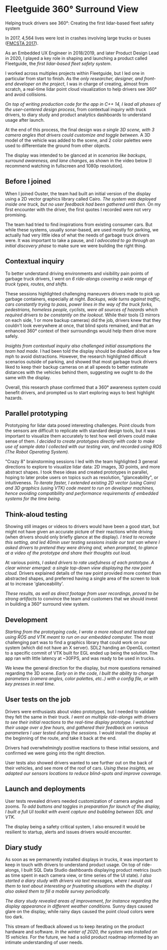 
# Fleetguide 360° Surround View

Helping truck drivers see 360°: Creating the first lidar-based fleet safety
system

<ProjectWrapperBelowTitles project={props.project}>

In 2017, 4,564 lives were lost in crashes involving large trucks or buses
([FMCSTA 2017](https://www.fmcsa.dot.gov/safety/data-and-statistics/large-truck-and-bus-crash-facts-2017)).

As an Embedded UX Engineer in 2018/2019, and later Product Design Lead in 2020,
I played a key role in shaping and launching a product called Fleetguide, the
_first lidar-based fleet safety system_.

<ProjectImageWithCaption
  name="fg_surr_cover_image"
  caption="Full bleed image I created for Fleetguide pitch deck"
/>

I worked across multiples projects within Fleetguide, but I led one in
particular from start to finish. As the _only researcher, designer, and
front-end developer on the project_, I was in charge of creating, almost from
scratch, a real-time lidar point cloud visualization to help drivers see 360°
and avoid collisions.

<ProjectImageWithCaption
  name="fg_surr_system_diagram"
  caption="The components of Fleetguide 360° Surround View"
/>

_On top of writing production code for the app in C++ 14, I lead all phases of
the user-centered design process_, from contextual inquiry with truck drivers,
to diary study and product analytics dashboards to understand usage after
launch.

<ProjectImageWithCaption
  name="fg_surr_usertest_sprinter"
  caption="The components of Fleetguide 360° Surround View"
/>

At the end of this process, the final design was _a single 3D scene, with 3
camera angles that drivers could customize and toggle between_. A 3D model of
the vehicle was added to the scene, and 2 color palettes were used to
differentiate the ground from other objects.

<ProjectImageWithCaption
  name="fg_surr_camera_views"
  caption="The different camera views of the system"
/>

The display was intended to be glanced at in _scenarios like backups, surround
awareness, and lane changes_, as shown in the video below \[I recommend watching
in fullscreen and 1080p resolution\].

<ProjectImageWithCaption
  name="fg_surr_system_diagram"
  caption="Screen Capture of example scenarios of the display"
/>

## Before I joined

When I joined Ouster, the team had built an initial version of the display using
a 2D vector graphics library called Cairo. _The system was deployed inside one
truck, but no user feedback had been gathered until then._ On my first encounter
with the driver, the first quotes I recorded were not very promising.

<ProjectImageWithCaption
  name="fg_surr_system_diagram"
  caption="The first quotes I gathered from our first driver when I joined the team"
/>

The team had tried to find inspirations from existing consumer cars. But while
these systems, usually sonar-based, are used mostly for parking, we actually had
very little idea of what the needs of garbage truck drivers were. It was
important to take a pause, and _I advocated to go through an initial discovery
phase_ to make sure we were building the right thing.

<ProjectImageWithCaption
  name="fg_surr_system_diagram"
  caption="Double Diamond Process explained in one of the presentations I made to the team"
/>

## Contextual inquiry

To better understand driving environments and visibility pain points of garbage
truck drivers, I went on _6 ride-alongs covering a wide range of truck types,
routes, and shifts._

<ProjectImageWithCaption
  name="fg_surr_system_diagram"
  caption="Photos taken during garbage truck ride-alongs"
/>

These sessions highlighted challenging maneuvers drivers made to pick up garbage
containers, especially at night. _Backups, wide turns against traffic, cars
constantly trying to pass, power lines in the way of the truck forks,
pedestrians, homeless people, cyclists, were all sources of hazards which
required drivers to be constantly on the lookout_. While their tools (3 mirrors
on each side, 1 or more backup cameras) did the job, drivers knew that they
couldn't look everywhere at once, that blind spots remained, and that an
enhanced 360° context of their surroundings would help them drive more safely.

<ProjectImageWithCaption
  name="fg_surr_system_diagram"
  caption="A safe backup requiring a lot of body, head, and eye movements from a driver."
/>

_Insights from contextual inquiry also challenged initial assumptions the team
had made._ I had been told the display should be disabled above a few mph to
avoid distractions. However, the research highlighted difficult scenarios
outside of parking, and showed that most garbage truck drivers liked to keep
their backup cameras on at all speeds to better estimate distances with the
vehicles behind them, suggesting we ought to do the same with the display.

<ProjectImageWithCaption
  name="fg_surr_system_diagram"
  caption="Some of the insights distilled from contextual inquiry."
/>

Overall, this research phase confirmed that a 360° awareness system could
benefit drivers, and prompted us to start exploring ways to best highlight
hazards.

## Parallel prototyping

Prototyping for lidar data posed interesting challenges. Point clouds from the
sensors are difficult to replicate with standard design tools, but it was
important to visualize them accurately to test how well drivers could make sense
of them. _I decided to create prototypes directly with code to make use of
sample data I collected with our testing van, and recorded using ROS (The Robot
Operating System)._

<ProjectImageWithCaption
  name="fg_surr_system_diagram"
  caption="GoPro footage from a data collection drive."
/>

"Crazy 8" brainstorming sessions I led with the team highlighted 3 general
directions to explore to visualize lidar data: 2D images, 3D points, and more
abstract shapes. I took these ideas and created prototypes in parallel, hoping
to later probe users on topics such as resolution, "glanceability", or
intuitiveness. _To iterate faster, I extended existing 2D vector (using Cairo)
and 3D graphics (using VTK) code meant to run on developer machines, hence
avoiding compatibility and performance requirements of embedded systems for the
time being._

<ProjectImageWithCaption
  name="fg_surr_system_diagram"
  caption="Some of the C++ parallel prototypes I created on my desktop"
/>

## Think-aloud testing

Showing still images or videos to drivers would have been a good start, but
might not have given an accurate picture of their reactions while driving (when
drivers should only briefly glance at the display). _I tried to recreate this
setting, and led 40min user testing sessions inside our test van where I asked
drivers to pretend they were driving and, when prompted, to glance at a video of
the prototype and share their thoughts out loud._

<ProjectImageWithCaption
  name="fg_surr_system_diagram"
  caption="The user test setup meant to recreate driving scenarios"
/>

At various points, _I asked drivers to rate usefulness of each prototype. A
clear winner emerged: a single top-down view displaying the raw point cloud._
Drivers explained details of the raw point provided more context than abstracted
shapes, and preferred having a single area of the screen to look at to increase
'glanceability'.

<ProjectImageWithCaption
  name="fg_surr_system_diagram"
  caption="Responses from drivers during the user test"
/>

_These results, as well as direct footage from user recordings, proved to be
strong artifacts_ to convince the team and customers that we should invest in
building a 360° surround view system.

<ProjectImageWithCaption
  name="fg_surr_system_diagram"
  caption="Positive reactions to the point cloud top-down view were great artifacts to convince internally and externally."
/>

<ProjectImageWithCaption
  name="fg_surr_system_diagram"
  caption="Negative reactions to the initial prototypes the team had created showed that we needed to change direction"
/>

## Development

_Starting from the prototyping code, I wrote a more robust and tested app using
ROS and VTK meant to run on our embedded computer._ The most challenging part
was to find a graphics library that could work on our system (which did not have
an X server). SDL2 handing an OpenGL context to a specific commit of VTK built
for EGL ended up being the solution. The app ran with little latency at ~30FPS,
and was ready to be used in trucks.

<ProjectImageWithCaption
  name="fg_surr_system_diagram"
  caption="Writing production code running on our embedded hardware"
/>

We knew the general direction for the display, but more questions remained
regarding the 3D scene. _Early on in the code, I built the ability to change
parameters (camera angles, color palettes, etc..) with a config file, or with
key presses in real time._

<ProjectImageWithCaption
  name="fg_surr_system_diagram"
  caption="Display parameters"
/>

## User tests on the job

Drivers were enthusiasts about video prototypes, but I needed to validate they
felt the same in their truck. _I went on multiple ride-alongs with drivers to
see their initial reactions to the real-time display prototype. I watched their
usage over a few hours, and gathered their feedback on various parameters I user
tested during the sessions._ I would install the display at the beginning of the
route, and take it back at the end.

<ProjectImageWithCaption
  name="fg_surr_system_diagram"
  caption="Setup used for user test ride-alongs"
/>

Drivers had overwhelmingly positive reactions to these initial sessions, and
confirmed we were going into the right direction.

<ProjectImageWithCaption
  name="fg_surr_system_diagram"
  caption="Results from initial ride-alongs with displays"
/>

User tests also showed drivers wanted to see further out on the back of their
vehicles, and see more of the roof of cars. _Using these insights, we adapted
our sensors locations to reduce blind-spots and improve coverage._

<ProjectImageWithCaption
  name="fg_surr_system_diagram"
  caption="Evolution of sensor placements"
/>

## Launch and deployments

User tests revealed drivers needed customization of camera angles and zooms. _To
add buttons and toggles in preparation for launch of the display, I built a full
UI toolkit with event capture and bubbling between SDL and VTK._

<ProjectImageWithCaption name="fg_surr_system_diagram" caption="" />

The display being a safety critical system, I also ensured it would be resilient
to startup, alerts and issues drivers would encounter.

<ProjectImageWithCaption name="fg_surr_system_diagram" caption="" />

## Diary study

As soon as we permanently installed displays in trucks, it was important to keep
in touch with drivers to understand product usage. On top of ride-alongs, I
built SQL Data Studio dashboards displaying product metrics (such as time spent
in each camera view, or time series of the UI state). _I also started a diary
study with drivers via text messages, where I would ask them to text about
interesting or frustrating situations with the display. I also asked them to
fill a mobile survey periodically._

<ProjectImageWithCaption
  name="fg_surr_system_diagram"
  caption="Research methods I used after launch"
/>

_The diary study revealed areas of improvement, for instance regarding the
display appearance in different weather conditions._ Sunny days caused glare on
the display, while rainy days caused the point cloud colors were too dark.

<ProjectImageWithCaption
  name="fg_surr_system_diagram"
  caption="The diary study prompted us to add an anti-glare screen onto the display"
/>

This stream of feedback allowed us to keep iterating on the product hardware and
software. _In the winter of 2020, the system was installed on 15 vehicles._ For
the future, we had a solid product roadmap informed by an intimate understanding
of user needs.

<ProjectImageWithCaption
  name="fg_surr_system_diagram"
  caption="Display product roadmap in Airtable"
/>

</ProjectWrapperBelowTitles>
